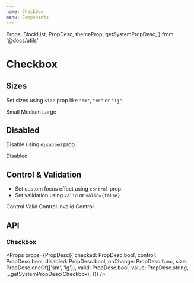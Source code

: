 ```yaml
---
name: Checkbox
menu: Components
---
```


  Props,
  BlockList,
  PropDesc,
  themeProp,
  getSystemPropDesc,
} from '@docs/utils'

# Checkbox

## Sizes

Set sizes using `size` prop like `"sm"`, `"md"` or `"lg"`.

<Playground>
  <FormCheck>
    <Checkbox
      size="sm"
      id="sizeCheckbox1"
      name="sizeCheckboxes"
      value="option1"
    />
    <FormCheckLabel htmlFor="sizeCheckbox1">Small</FormCheckLabel>
  </FormCheck>
  <FormCheck>
    <Checkbox id="sizeCheckbox2" name="sizeCheckboxes" value="option2" />
    <FormCheckLabel htmlFor="sizeCheckbox2">Medium</FormCheckLabel>
  </FormCheck>
  <FormCheck>
    <Checkbox
      size="lg"
      id="sizeCheckbox3"
      name="sizeCheckboxes"
      value="option3"
    />
    <FormCheckLabel htmlFor="sizeCheckbox3">Large</FormCheckLabel>
  </FormCheck>
</Playground>

## Disabled

Disable using `disabled` prop.

<Playground>
  <FormCheck>
    <Checkbox
      disabled
      id="disabledCheckbox1"
      name="disabledCheckboxs"
      value="option1"
    />
    <FormCheckLabel htmlFor="disabledCheckbox1">Disabled</FormCheckLabel>
  </FormCheck>
</Playground>

## Control & Validation

- Set custom focus effect using `control` prop.
- Set validation using `valid` or `valid={false}`

<Playground>
  <FormCheck>
    <Checkbox
      id="controlCheckbox1"
      name="controlCheckboxes"
      value="option1"
      control
    />
    <FormCheckLabel htmlFor="controlCheckbox1">Control</FormCheckLabel>
  </FormCheck>
  <FormCheck>
    <Checkbox
      id="controlCheckbox2"
      name="controlCheckboxes"
      value="option2"
      control
      valid
    />
    <FormCheckLabel htmlFor="controlCheckbox2">Valid Control</FormCheckLabel>
  </FormCheck>
  <FormCheck>
    <Checkbox
      id="controlCheckbox3"
      name="controlCheckboxes"
      value="option3"
      control
      valid={false}
    />
    <FormCheckLabel htmlFor="controlCheckbox3">Invalid Control</FormCheckLabel>
  </FormCheck>
</Playground>

## API

### Checkbox

<Props
  props={PropDesc({
    checked: PropDesc.bool,
    control: PropDesc.bool,
    disabled: PropDesc.bool,
    onChange: PropDesc.func,
    size: PropDesc.oneOf(['sm', 'lg']),
    valid: PropDesc.bool,
    value: PropDesc.string,
    ...getSystemPropDesc(Checkbox),
  })}
/>
